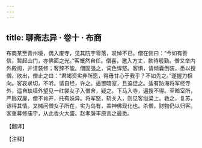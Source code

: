 ```yaml
---
---
---
```

title: 聊斋志异 · 卷十 · 布商
---

布商某至青州境，偶入废寺，见其院宇零落，叹悼不已。僧在侧曰：“今如有善信，暂起山门，亦佛面之光。”客慨然自任。僧喜，邀入方丈，款待殷勤。僧又举内外殿阁，并请装修；客辞不能。僧固强之，词色悍怒。客惧，请倾囊倒装，悉以授僧。欲出，僧止之曰：“君竭资实非所愿，得毋甘心于我乎？不如先之。”遂握刀相向。客哀求切，不听。请自经，许之。逼置暗室，且迫促之。适有防海将军经寺外，遥自缺墙外望见一红裳女子入僧舍，疑之。下马入寺，遍搜不得。至暗室所，严扃双扉，僧不肯开，托有妖异。将军怒，斩关入，则见客缢梁上。救之，复苏，诘得其情。又械问僧女子所在，实为乌有，盖神佛现化也。杀僧，财物仍以归客。客重募修庙宇，从此香火大盛。赵孝廉丰原言之最悉。

【翻译】

【注释】

